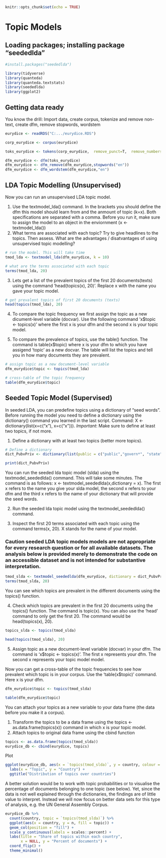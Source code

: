 
```{r setup, include=FALSE}
knitr::opts_chunk$set(echo = TRUE)
```
# Topic Models

## Loading packages; installing package "seededlda"
```{r}

#install.packages("seededlda")

library(tidyverse)
library(quanteda)
library(quanteda.textstats)
library(seededlda)
library(ggplot2)
```

## Getting data ready
You know the drill: Import data, create corpus, tokenize and remove non-text, create dfm, remove stopwords, wordstem

```{r}
eurydice <- readRDS("C:.../eurydice.RDS")

corp_eurydice <- corpus(eurydice)

toks_eurydice <- tokens(corp_eurydice,  remove_punct=T,  remove_numbers=T, remove_symbols=T)

dfm_eurydice <- dfm(toks_eurydice)
dfm_eurydice <- dfm_remove(dfm_eurydice,stopwords("en")) 
dfm_eurydice <- dfm_wordstem(dfm_eurydice,"en")

```


## LDA Topic Modelling (Unsupervised)
Now you can run an unsupervised LDA topic model. 

1. Use the textmodel_lda() command. In the brackets you should define the dfm this model should learn from and the anmount of topic (k=x). Both specifications are separated with a comma. Before you run it, make sure to assign the model to an object in the enviornment (x <- textmodel_lda())
2. What terms are associated with each topic? Try to give headlines to the topics. Then assess. What are the advantages / disatvantages of using unsupervised topic modelling?

```{r}
# run the model. This will take time
tmod_lda <- textmodel_lda(dfm_eurydice, k = 10)

# what are the terms associated with each topic
terms(tmod_lda, 20)

```
3. Lets get a list of the prevalent topics of the first 20 documents(texts) using the command 'head(topics(x), 20)'. Replace x with the name you gave your topic model.

```{r}
# get prevalent topics of first 20 documents (texts)
head(topics(tmod_lda), 20)

```

4. To compare the topic frequency we first assign the topic as a new dicument-level variable (docvar). Use the following command 'x$topic <- topics(x)' where the first x is your dfm and the second x is your topic model.

5. To compare the prevalence of topics, use the table() function. The command is table(x$topic) where x is your dfm to which you have assigend 'topic' as a new docvar. The table will list the topics and tell you in how many documents they are prevalent.

```{r}
# assign topic as a new document-level variable
dfm_eurydice$topic <- topics(tmod_lda)

# cross-table of the topic frequency
table(dfm_eurydice$topic)

```


## Seeded Topic Model (Supervised)
In  seeded LDA, you can predefine topics using a dictionary of “seed words". Before running the model you need to define a dictionary using the dictionary() command you learned in the last script. Command: X <- dictionary(list(x=c("x"), x=c("x"))). *Important*: Make sure to define at least two topics, if not more.

1. Define a dictionary with at least two topics (better more topics).

```{r}
# Define a dictionary
dict_PubvPriv <- dictionary(list(public = c("public","govern*", "state","regulat*", "control", "nation*"), private = c("privat*","enterpr*", "firm*", "marke*","competit*", "dereg*")))

print(dict_PubvPriv)


```

You can run the seeded lda topic model (slda) using the textmodel_seededlda() command. This will take some minutes. The command is as follows: x <- textmodel_seededlda(x,dictionary = x). The first x refers to the name you give your slda model, the second x refers to your dfm and the third x refers to the name of your dictionary that will provide the seed words.

2. Run the seeded lda topic model using the textmodel_seededlda() command.

3. Inspect the first 20 terms associated with each topic using the command terms(x, 20). X stands for the name of your model.

### Caution seeded LDA topic models models are not appropriate for every research question or for all available datasets. The analysis below is provided merely to demonstrate the code on an accessible dataset and is not intended for substantive interpretation.

```{r}
tmod_slda <- textmodel_seededlda(dfm_eurydice, dictionary = dict_PubvPriv)
terms(tmod_slda, 20)

```

You can see which topics are prevalent in the different documents using the topics() function.

4. Check which topics are prevalent in the first 20 documents using the topics() function. The command is topic(x). You can also use the 'head' command to only get the first 20. The command would be head(topics(x), 20).

```{r}

topics_slda <- topics(tmod_slda)

head(topics(tmod_slda), 20)

```


5. Assign topic as a new document-level variable (docvar) in your dfm. 
The command is 'x$topic <- topics(x)'. The first x represents your dfm. The second x represents your topic model model.

Now you can get a cross-table of the topic frequencies to see how prevalent which topic is in your corpus. Use the 'table(x$topic)' command. Here x is your dfm.

```{r}
dfm_eurydice$topic <- topics(tmod_slda)

table(dfm_eurydice$topic)

```

You can attach your topics as a new variable to your data frame (the data before you make it a corpus). 

1. Transform the topics to be a data frame using the topics <- as.data.frame(topics(x)) command in which x is your topic model. 
2. Attach topics to original data frame using the cbind function

```{r}

topics <- as.data.frame(topics(tmod_slda))
eurydice_db <- cbind(eurydice, topics)

```


Plot
```{r}

ggplot(eurydice_db, aes(x = `topics(tmod_slda)`, y = country, colour = `topics(tmod_slda)`)) + geom_point() + 
  labs(x = "Topic", y = "Country") +
  ggtitle("Distribution of topics over countries")

```

A better solution would be to work with topic probabilities or to visualise the percentage of documents belonging to one topic (see below). Yet, since the data is not well explained through the dictionaries, the findings are of little value to interpret. Instead we will now focus on better data sets for this type of analysis, e.g. the UN General Assembly Corpus.

```{r}

eurydice_db %>% 
  count(country, topic = `topics(tmod_slda)`) %>% 
  ggplot(aes(x = country, y = n, fill = topic)) +
  geom_col(position = "fill") + 
  scale_y_continuous(labels = scales::percent) +
  labs(title = "Share of topics within each country",
       x = NULL, y = "Percent of documents") +
  coord_flip() +
  theme_minimal()

```
